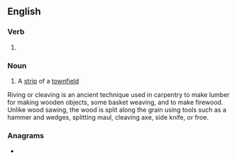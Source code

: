 ==English==

===Verb===
{{head|en|present participle}}

# {{present participle of|rive|lang=en|nocat=1}}

===Noun===
{{en-noun}}

# {{lb|en|historical|agriculture}} A [[strip]] of a [[townfield]]
Riving or cleaving is an ancient technique used in carpentry to make lumber for making wooden objects, some basket weaving, and to make firewood. Unlike wood sawing, the wood is split along the grain using tools such as a hammer and wedges, splitting maul, cleaving axe, side knife, or froe.

===Anagrams===
* {{anagrams|en|Irving|Virgin|Virnig|virgin|viring}}